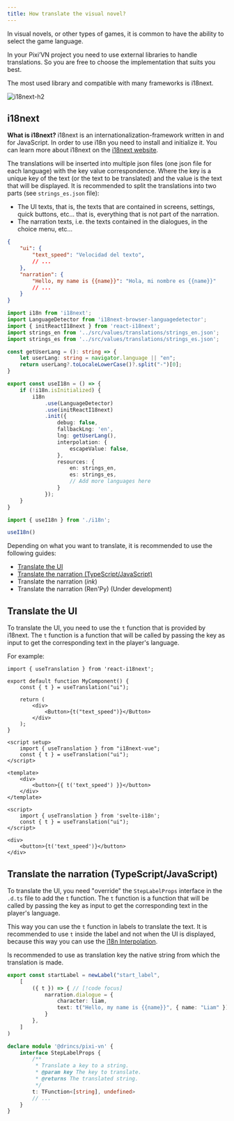 ```yaml
---
title: How translate the visual novel?
---
```


In visual novels, or other types of games, it is common to have the ability to select the game language.

In your Pixi’VN project you need to use external libraries to handle translations. So you are free to choose the implementation that suits you best.

The most used library and compatible with many frameworks is i18next.

![i18next-h2](/i18next.svg)

## i18next

**What is i18next?** i18next is an internationalization-framework written in and for JavaScript. In order to use i18n you need to install and initialize it. You can learn more about i18next on the [i18next website](https://www.i18next.com/).

The translations will be inserted into multiple json files (one json file for each language) with the key value correspondence. Where the key is a unique key of the text (or the text to be translated) and the value is the text that will be displayed. It is recommended to split the translations into two parts (see `strings_es.json` file):

- The <DynamicLink href="/start/interface">UI</DynamicLink> texts, that is, the texts that are contained in screens, settings, quick buttons, etc... that is, everything that is not part of the narration.
- The <DynamicLink href="/start/narration">narration</DynamicLink> texts, i.e. the texts contained in the dialogues, in the choice menu, etc...

```json tab="locales/strings_es.json"
{
    "ui": {
        "text_speed": "Velocidad del texto",
        // ...
    },
    "narration": {
        "Hello, my name is {{name}}": "Hola, mi nombre es {{name}}"
        // ...
    }
}
```

```ts tab="i18n.ts"
import i18n from 'i18next';
import LanguageDetector from 'i18next-browser-languagedetector';
import { initReactI18next } from 'react-i18next';
import strings_en from '../src/values/translations/strings_en.json';
import strings_es from '../src/values/translations/strings_es.json';

const getUserLang = (): string => {
    let userLang: string = navigator.language || "en";
    return userLang?.toLocaleLowerCase()?.split("-")[0];
}

export const useI18n = () => {
    if (!i18n.isInitialized) {
        i18n
            .use(LanguageDetector)
            .use(initReactI18next)
            .init({
                debug: false,
                fallbackLng: 'en',
                lng: getUserLang(),
                interpolation: {
                    escapeValue: false,
                },
                resources: {
                    en: strings_en,
                    es: strings_es,
                    // Add more languages here
                }
            });
    }
}
```

```ts tab="main.ts"
import { useI18n } from './i18n';

useI18n()
```

Depending on what you want to translate, it is recommended to use the following guides:

- [Translate the UI](#translate-the-ui)
- [Translate the narration (TypeScript/JavaScript)](#translate-the-narration-typescriptjavascript)
- <DynamicLink href="/ink/ink-translate">Translate the narration (*ink*)</DynamicLink>
- Translate the narration (Ren'Py) (Under development)

## Translate the UI

To translate the UI, you need to use the `t` function that is provided by i18next. The `t` function is a function that will be called by passing the key as input to get the corresponding text in the player's language.

For example:

```tsx tab="React"
import { useTranslation } from 'react-i18next';

export default function MyComponent() {
    const { t } = useTranslation("ui");

    return (
        <div>
            <Button>{t("text_speed")}</Button>
        </div>
    );
}
```

```vue tab="Vue"
<script setup>
    import { useTranslation } from "i18next-vue";
    const { t } = useTranslation("ui");
</script>

<template>
    <div>
        <button>{{ t('text_speed') }}</button>
    </div>
</template>
```

```svelte tab="Svelte"
<script>
    import { useTranslation } from 'svelte-i18n';
    const { t } = useTranslation("ui");
</script>

<div>
    <button>{t('text_speed')}</button>
</div>
```

## Translate the narration (TypeScript/JavaScript)

To translate the UI, you need "override" the `StepLabelProps` interface in the `.d.ts` file to add the `t` function. The `t` function is a function that will be called by passing the key as input to get the corresponding text in the player's language.

This way you can use the `t` function in <DynamicLink href="/start/labels">labels</DynamicLink> to translate the text. It is recommended to use `t` inside the <DynamicLink href="/start/labels">label</DynamicLink> and not when the UI is displayed, because this way you can use the [i18n Interpolation](https://i18next.com/translation-function/interpolation).

Is recommended to use as translation key the native string from which the translation is made.

```ts tab="labels/startLabel.ts"
export const startLabel = newLabel("start_label",
    [
        ({ t }) => { // [!code focus]
            narration.dialogue = {
                character: liam,
                text: t("Hello, my name is {{name}}", { name: "Liam" }) // [!code focus]
            }
        },
    ]
)
```

```ts tab="pixi-vn.d.ts"
declare module '@drincs/pixi-vn' {
    interface StepLabelProps {
        /**
         * Translate a key to a string.
         * @param key The key to translate.
         * @returns The translated string.
         */
        t: TFunction<[string], undefined>
        // ...
    }
}
```
